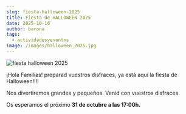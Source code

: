 ```yaml
---
slug: fiesta-halloween-2025
title: Fiesta de HALLOWEEN 2025
date: 2025-10-16
author: barona
tags:
  - actividadesyeventos
image: /images/halloween_2025.jpg
---
```

![fiesta halloween 2025](/images/halloween_2025.jpg "fiesta halloween 2025")

¡Hola Familias! preparad vuestros disfraces, ya está aquí la fiesta de Halloween!!!!

Nos divertiremos grandes y pequeños. Venid con vuestros disfraces.

O﻿s esperamos el próximo **31 de octubre a las 17:00h.**